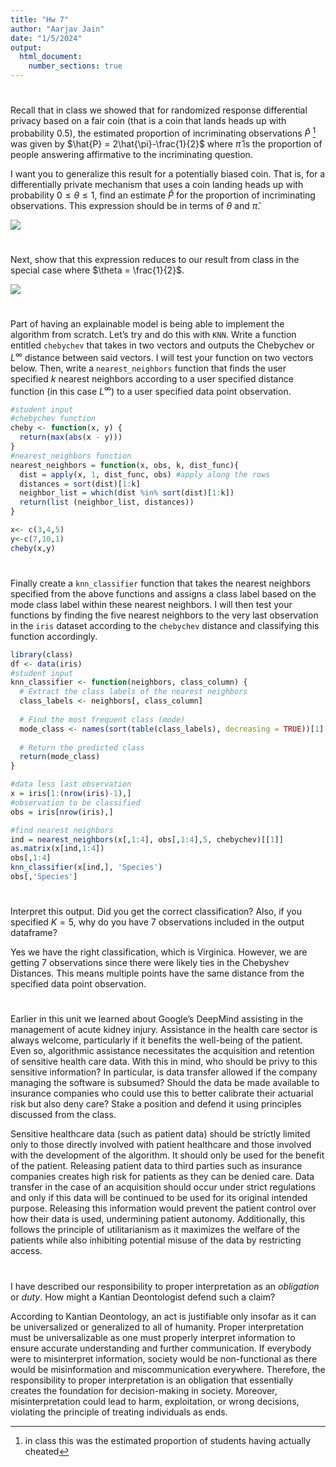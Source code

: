 ```yaml
---
title: "Hw 7"
author: "Aarjav Jain"
date: "1/5/2024"
output: 
  html_document:
    number_sections: true
---
```


# 

Recall that in class we showed that for randomized response differential privacy based on a fair coin (that is a coin that lands heads up with probability $0.5$), the estimated proportion of incriminating observations $\hat{P}$ [^1] was given by $\hat{P} = 2\hat{\pi}-\frac{1}{2}$ where $\hat{\pi}$ is the proportion of people answering affirmative to the incriminating question.

[^1]: in class this was the estimated proportion of students having actually cheated

I want you to generalize this result for a potentially biased coin. That is, for a differentially private mechanism that uses a coin landing heads up with probability $0 \leq \theta \leq 1$, find an estimate $\hat{P}$ for the proportion of incriminating observations. This expression should be in terms of $\theta$ and $\hat{\pi}$.

![](IMG_D1D7A47D262D-1.jpeg)

# 

Next, show that this expression reduces to our result from class in the special case where $\theta = \frac{1}{2}$.

![](IMG_4EB4219CBDA3-1.jpeg)

# 

Part of having an explainable model is being able to implement the algorithm from scratch. Let's try and do this with `KNN`. Write a function entitled `chebychev` that takes in two vectors and outputs the Chebychev or $L^\infty$ distance between said vectors. I will test your function on two vectors below. Then, write a `nearest_neighbors` function that finds the user specified $k$ nearest neighbors according to a user specified distance function (in this case $L^\infty$) to a user specified data point observation.

```r
#student input
#chebychev function
cheby <- function(x, y) {
  return(max(abs(x - y)))
}
#nearest_neighbors function
nearest_neighbors = function(x, obs, k, dist_func){
  dist = apply(x, 1, dist_func, obs) #apply along the rows
  distances = sort(dist)[1:k]
  neighbor_list = which(dist %in% sort(dist)[1:k])
  return(list (neighbor_list, distances))
}

x<- c(3,4,5)
y<-c(7,10,1)
cheby(x,y)

```

# 

Finally create a `knn_classifier` function that takes the nearest neighbors specified from the above functions and assigns a class label based on the mode class label within these nearest neighbors. I will then test your functions by finding the five nearest neighbors to the very last observation in the `iris` dataset according to the `chebychev` distance and classifying this function accordingly.

```r
library(class)
df <- data(iris) 
#student input
knn_classifier <- function(neighbors, class_column) {
  # Extract the class labels of the nearest neighbors
  class_labels <- neighbors[, class_column]
  
  # Find the most frequent class (mode)
  mode_class <- names(sort(table(class_labels), decreasing = TRUE))[1]
  
  # Return the predicted class
  return(mode_class)
}

#data less last observation
x = iris[1:(nrow(iris)-1),]
#observation to be classified
obs = iris[nrow(iris),]

#find nearest neighbors
ind = nearest_neighbors(x[,1:4], obs[,1:4],5, chebychev)[[1]]
as.matrix(x[ind,1:4])
obs[,1:4]
knn_classifier(x[ind,], 'Species')
obs[,'Species']

```

# 

Interpret this output. Did you get the correct classification? Also, if you specified $K=5$, why do you have $7$ observations included in the output dataframe?

Yes we have the right classification, which is Virginica. However, we are getting 7 observations since there were likely ties in the Chebyshev Distances. This means multiple points have the same distance from the specified data point observation.

# 

Earlier in this unit we learned about Google's DeepMind assisting in the management of acute kidney injury. Assistance in the health care sector is always welcome, particularly if it benefits the well-being of the patient. Even so, algorithmic assistance necessitates the acquisition and retention of sensitive health care data. With this in mind, who should be privy to this sensitive information? In particular, is data transfer allowed if the company managing the software is subsumed? Should the data be made available to insurance companies who could use this to better calibrate their actuarial risk but also deny care? Stake a position and defend it using principles discussed from the class.

Sensitive healthcare data (such as patient data) should be strictly limited only to those directly involved with patient healthcare and those involved with the development of the algorithm. It should only be used for the benefit of the patient. Releasing patient data to third parties such as insurance companies creates high risk for patients as they can be denied care. Data transfer in the case of an acquisition should occur under strict regulations and only if this data will be continued to be used for its original intended purpose. Releasing this information would prevent the patient control over how their data is used, undermining patient autonomy. Additionally, this follows the principle of utilitarianism as it maximizes the welfare of the patients while also inhibiting potential misuse of the data by restricting access.

# 

I have described our responsibility to proper interpretation as an *obligation* or *duty*. How might a Kantian Deontologist defend such a claim?

According to Kantian Deontology, an act is justifiable only insofar as it can be universalized or generalized to all of humanity. Proper interpretation must be universalizable as one must properly interpret information to ensure accurate understanding and further communication. If everybody were to misinterpret information, society would be non-functional as there would be misinformation and miscommunication everywhere. Therefore, the responsibility to proper interpretation is an obligation that essentially creates the foundation for decision-making in society. Moreover, misinterpretation could lead to harm, exploitation, or wrong decisions, violating the principle of treating individuals as ends.
